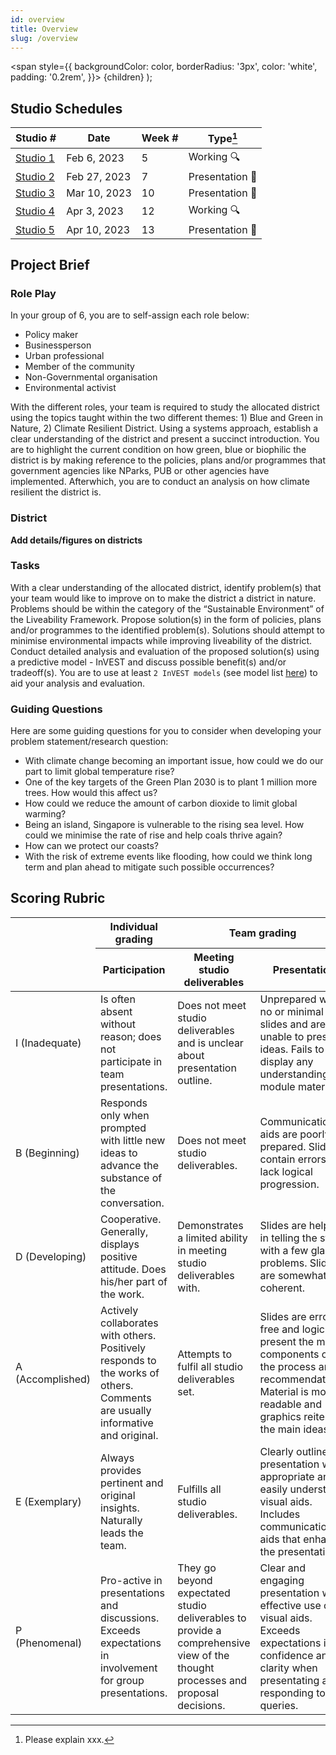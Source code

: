 ```yaml
---
id: overview
title: Overview
slug: /overview
---
```


  <span
    style={{
      backgroundColor: color,
      borderRadius: '3px',
      color: 'white',
      padding: '0.2rem',
    }}>
    {children}
  </span>
);


## Studio Schedules

| Studio #                  | Date         | Week # | Type[^1]                                                   |
| --------------------------| ------------ | -------| -----------------------------------------------------------|
| [Studio 1](./studio-1)    | Feb 6, 2023  | 5      | <Highlight color="rgb(13, 100, 81)">Working 🔍</Highlight> |
| [Studio 2](./studio-2)    | Feb 27, 2023 | 7      | <Highlight color="#0e7490">Presentation 🎤</Highlight>     |
| [Studio 3](./studio-3)    | Mar 10, 2023 | 10     | <Highlight color="#0e7490">Presentation 🎤</Highlight>     |
| [Studio 4](./studio-4)    | Apr 3, 2023  | 12     | <Highlight color="rgb(13, 100, 81)">Working 🔍</Highlight> |
| [Studio 5](./studio-5)    | Apr 10, 2023 | 13     | <Highlight color="#0e7490">Presentation 🎤</Highlight>     |

[^1]: Please explain xxx. 

## Project Brief

### Role Play
In your group of 6, you are to self-assign each role below: 
+ Policy maker
+ Businessperson
+ Urban professional
+ Member of the community
+ Non-Governmental organisation
+ Environmental activist

With the different roles, your team is required to study the allocated district using the topics taught within the two different themes: 1) Blue and Green in Nature, 2) Climate Resilient District. Using a systems approach, establish a clear understanding of the district and present a succinct introduction. You are to highlight the current condition on how green, blue or biophilic the district is by making reference to the policies, plans and/or programmes that government agencies like NParks, PUB or other agencies have implemented. Afterwhich, you are to conduct an analysis on how climate resilient the district is. 

### District
**Add details/figures on districts**

### Tasks
With a clear understanding of the allocated district, identify problem(s) that your team would like to improve on to make the district a district in nature. Problems should be within the category of the “Sustainable Environment” of the Liveability Framework. Propose solution(s) in the form of policies, plans and/or programmes to the identified problem(s). Solutions should attempt to minimise environmental impacts while improving liveability of the district. Conduct detailed analysis and evaluation of the proposed solution(s) using a predictive model - InVEST and discuss possible benefit(s) and/or tradeoff(s). You are to use at least `2 InVEST models` (see model list [here](/docs/invest-intro)) to aid your analysis and evaluation. 

### Guiding Questions
Here are some guiding questions for you to consider when developing your problem statement/research question: 
+ With climate change becoming an important issue, how could we do our part to limit global temperature rise?
+ One of the key targets of the Green Plan 2030 is to plant 1 million more trees. How would this affect us? 
+ How could we reduce the amount of carbon dioxide to limit global warming?
+ Being an island, Singapore is vulnerable to the rising sea level. How could we minimise the rate of rise and help coals thrive again?
+ How can we protect our coasts?
+ With the risk of extreme events like flooding, how could we think long term and plan ahead to mitigate such possible occurrences?

## Scoring Rubric

<table>
<thead>
  <tr>
    <th rowspan="2"></th>
    <th>Individual grading</th>
    <th colspan="2">Team grading</th>
  </tr>
  <tr>
    <th>Participation</th>
    <th>Meeting studio deliverables</th>
    <th>Presentation</th>
  </tr>
</thead>
<tbody>
  <tr>
    <td>I (Inadequate)</td>
    <td>Is often absent without reason; does not participate in team presentations.</td>
    <td>Does not meet studio deliverables and is unclear about presentation outline.</td>
    <td>Unprepared with no or minimal slides and are unable to present ideas. Fails to display any understanding of module materials.</td>
  </tr>
  <tr>
    <td>B (Beginning)</td>
    <td>Responds only when prompted with little new ideas to advance the substance of the conversation.</td>
    <td>Does not meet studio deliverables.</td>
    <td>Communication aids are poorly prepared. Slides contain errors and lack logical progression.</td>
  </tr>
  <tr>
    <td>D (Developing)</td>
    <td>Cooperative. Generally, displays positive attitude. Does his/her part of the work.</td>
    <td>Demonstrates a limited ability in meeting studio deliverables with.</td>
    <td>Slides are helpful in telling the story with a few glaring problems. Slides are somewhat coherent.</td>
  </tr>
  <tr>
    <td>A (Accomplished)</td>
    <td>Actively collaborates with others. Positively responds to the works of others. Comments are usually informative and original.</td>
    <td>Attempts to fulfil all studio deliverables set.</td>
    <td>Slides are error-free and logically present the main components of the process and recommendations. Material is mostly readable and graphics reiterate the main ideas.</td>
  </tr>
  <tr>
    <td>E (Exemplary)</td>
    <td>Always provides pertinent and original insights. Naturally leads the team.</td>
    <td>Fulfills all studio deliverables.</td>
    <td>Clearly outlined presentation with appropriate and easily understood visual aids. Includes communication aids that enhance the presentation.</td>
  </tr>
  <tr>
    <td>P (Phenomenal)</td>
    <td>Pro-active in presentations and discussions. Exceeds expectations in involvement for group presentations.</td>
    <td>They go beyond expectated studio deliverables to provide a comprehensive view of the thought processes and  proposal decisions.</td>
    <td>Clear and engaging presentation with effective use of visual aids. Exceeds expectations in confidence and clarity when presentating and responding to queries.</td>
  </tr>
</tbody>
</table>
